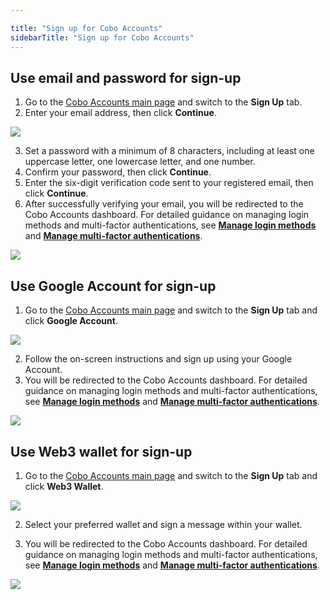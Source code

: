 ```yaml
---

title: "Sign up for Cobo Accounts"
sidebarTitle: "Sign up for Cobo Accounts"
---
```

## Use email and password for sign-up

1. Go to the [Cobo Accounts main page](https://accounts.cobo.com/) and switch to the **Sign Up** tab.
2. Enter your email address, then click **Continue**.

<img src="/images/cobo-accounts/mLmux5N6lIagFO8CxPmbvSCyEGL7w8RcN1UhLSu_afDz1KAEZrQ95Q-JeRA5oaPtWWY0RUZHH1YWcZqSberce8r_XgTaxyWdjHcl3J5xG2YFQQdZmLCECK1o8QQM_80B_Gn9PW55zXc8m-khYztVe8Q.png" className="screenshot_modal"/>

3. Set a password with a minimum of 8 characters, including at least one uppercase letter, one lowercase letter, and one number.
4. Confirm your password, then click **Continue**.
5. Enter the six-digit verification code sent to your registered email, then click **Continue**.
6. After successfully verifying your email, you will be redirected to the Cobo Accounts dashboard. For detailed guidance on managing login methods and multi-factor authentications, see [**Manage login methods**](/en/accounts/add-passkey-as-login-method) and [**Manage multi-factor authentications**](/en/accounts/reset-google-authenticator).

<img src="/images/cobo-accounts/lmj06pNK0IJPiSdTVKbGmNoeMQ-4mlCwbxTAhgxbHFOVAg1OJUznbSp6Tofbykm1MQBA1EVZaVctKyfBYheE-8TZfe8UkZ41dwO6nx6F9-vVYl5BQeO-P3u-yOaniN6p5_uw1Y91dSNosfu-zKCT3ko.svg" className="screenshot_full_screen"/>

## Use Google Account for sign-up

1. Go to the [Cobo Accounts main page](https://accounts.cobo.com/) and switch to the **Sign Up** tab and click **Google Account**.

<img src="/images/cobo-accounts/mLmux5N6lIagFO8CxPmbvSCyEGL7w8RcN1UhLSu_afDz1KAEZrQ95Q-JeRA5oaPtWWY0RUZHH1YWcZqSberce8r_XgTaxyWdjHcl3J5xG2YFQQdZmLCECK1o8QQM_80B_Gn9PW55zXc8m-khYztVe8Q.png" className="screenshot_modal"/>

2. Follow the on-screen instructions and sign up using your Google Account.
3. You will be redirected to the Cobo Accounts dashboard. For detailed guidance on managing login methods and multi-factor authentications, see [**Manage login methods**](/en/accounts/add-passkey-as-login-method) and [**Manage multi-factor authentications**](/en/accounts/reset-google-authenticator).

<img src="/images/cobo-accounts/lmj06pNK0IJPiSdTVKbGmNoeMQ-4mlCwbxTAhgxbHFOVAg1OJUznbSp6Tofbykm1MQBA1EVZaVctKyfBYheE-8TZfe8UkZ41dwO6nx6F9-vVYl5BQeO-P3u-yOaniN6p5_uw1Y91dSNosfu-zKCT3ko.svg" className="screenshot_full_screen"/>

## Use Web3 wallet for sign-up

1. Go to the [Cobo Accounts main page](https://accounts.cobo.com/) and switch to the **Sign Up** tab and click **Web3 Wallet**.

<img src="/images/cobo-accounts/mLmux5N6lIagFO8CxPmbvSCyEGL7w8RcN1UhLSu_afDz1KAEZrQ95Q-JeRA5oaPtWWY0RUZHH1YWcZqSberce8r_XgTaxyWdjHcl3J5xG2YFQQdZmLCECK1o8QQM_80B_Gn9PW55zXc8m-khYztVe8Q.png" className="screenshot_modal"/>

2. Select your preferred wallet and sign a message within your wallet.

3. You will be redirected to the Cobo Accounts dashboard. For detailed guidance on managing login methods and multi-factor authentications, see [**Manage login methods**](/en/accounts/add-passkey-as-login-method) and [**Manage multi-factor authentications**](/en/accounts/reset-google-authenticator).

<img src="/images/cobo-accounts/lmj06pNK0IJPiSdTVKbGmNoeMQ-4mlCwbxTAhgxbHFOVAg1OJUznbSp6Tofbykm1MQBA1EVZaVctKyfBYheE-8TZfe8UkZ41dwO6nx6F9-vVYl5BQeO-P3u-yOaniN6p5_uw1Y91dSNosfu-zKCT3ko.svg" className="screenshot_full_screen"/>